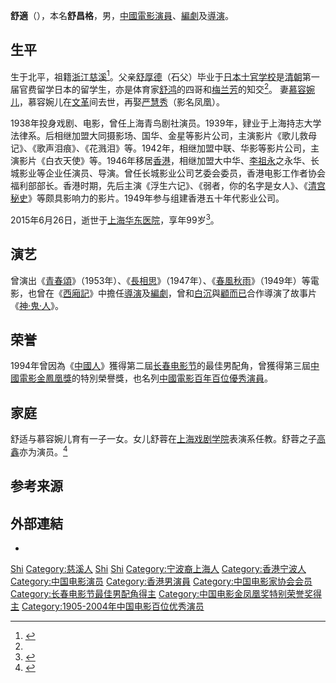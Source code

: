 {{Otheruses|舒适}}
'''舒適'''（{{bd|1916年|4月19日|2015年|6月26日}}），本名'''舒昌格'''，男，[[中國電影|中國電影]][[演員|演員]]、[[編劇|編劇]]及[[導演|導演]]。

== 生平 ==
生于北平，祖籍[[浙江|浙江]][[慈溪|慈溪]]<ref name="shu filmtree">{{cite web|url=http://www.cflac.org.cn/ysb/2010-08/17/content_22094865.htm |title=影坛长青树——电影艺术家舒适的银幕记忆 |publisher=中国艺术报 |author=尚影 |date=2010-08-17}}</ref>。父亲[[舒厚德|舒厚德]]（石父）毕业于[[日本士官学校|日本士官学校]]是[[清朝|清朝]]第一届官费留学日本的留学生，亦是体育家[[舒鸿|舒鸿]]的四哥和[[梅兰芳|梅兰芳]]的知交<ref name="shu filmtree"/>。 妻[[慕容婉儿|慕容婉儿]]，慕容婉儿在[[文革|文革]]间去世，再娶[[严慧秀|严慧秀]]（影名凤凰）。

1938年投身戏剧、电影，曾任上海青鸟剧社演员。1939年，肄业于上海持志大学法律系。后相继加盟大同摄影场、国华、金星等影片公司，主演影片《歌儿救母记》、《歌声泪痕》、《花溅泪》等。1942年，相继加盟中联、华影等影片公司，主演影片《白衣天使》等。1946年移居[[香港|香港]]，相继加盟大中华、[[李祖永|李祖永]]之永华、长城影业等企业任演员、导演。曾任长城影业公司艺委会委员，香港电影工作者协会福利部部长。香港时期，先后主演《浮生六记》、《弱者，你的名字是女人》、《[[清宫秘史|清宫秘史]]》等颇具影响力的影片。1949年参与组建香港五十年代影业公司。

2015年6月26日，逝世于[[上海华东医院|上海华东医院]]，享年99岁<ref >{{cite web|url=http://history.people.com.cn/n/2015/0630/c372333-27231810.html |title=《红日》中的张灵甫走了 |publisher=东方早报 |author=老老夏 |date=2015年6月30日}}</ref>。

== 演艺 ==
曾演出《[[青春頌_(電影)|青春頌]]》（1953年）、《[[長相思_(電影)|長相思]]》（1947年）、《[[春風秋雨_(電影)|春風秋雨]]》（1949年）等電影，也曾在《[[西廂記_(1940年電影)|西廂記]]》中擔任[[導演|導演]]及[[編劇|編劇]]，曾和[[白沉|白沉]]與[[顧而已|顧而已]]合作導演了故事片《[[神·鬼·人|神·鬼·人]]》。

== 荣誉 ==
1994年曾因為《[[中國人_(電影)|中國人]]》獲得第二屆[[长春电影节|长春电影节]]的最佳男配角，曾獲得第三屆[[中國電影金鳳凰獎|中國電影金鳳凰獎]]的特別榮譽獎，也名列[[中國電影百年百位優秀演員|中國電影百年百位優秀演員]]。

== 家庭 ==
舒适与慕容婉儿育有一子一女。女儿舒蓉在[[上海戏剧学院|上海戏剧学院]]表演系任教。舒蓉之子[[高鑫|高鑫]]亦为演员。<ref>{{cite web|url=https://new.qq.com/omn/20220412/20220412A05M4H00.html|title=演员高鑫：娶了母亲的学生，一心一意爱了21年|date=2022-04-12|website=腾讯}}</ref>

== 参考来源 ==
{{reflist|2}}

== 外部連結 ==
* {{imdb|1253231}}

{{1905-2004年中国电影百位优秀演员}}
{{优秀电影艺术家}}
{{中国电影金凤凰奖}}
{{中国电影工作者协会第三届理事会}}
{{中国电影家协会第四届理事会}}

{{Authority control}}
{{DEFAULTSORT:Shu舒}}
[[Category:舒姓|Shi]]
[[Category:慈溪人|Category:慈溪人]]
[[Category:庄桥舒氏|Shi]]
[[Category:舒高第家族|Shi]]
[[Category:宁波裔上海人|Category:宁波裔上海人]]
[[Category:香港宁波人|Category:香港宁波人]]
[[Category:中国电影演员|Category:中国电影演员]]
[[Category:香港男演員|Category:香港男演員]]
[[Category:中国电影家协会会员|Category:中国电影家协会会员]]
[[Category:长春电影节最佳男配角得主|Category:长春电影节最佳男配角得主]]
[[Category:中国电影金凤凰奖特别荣誉奖得主|Category:中国电影金凤凰奖特别荣誉奖得主]]
[[Category:1905-2004年中国电影百位优秀演员|Category:1905-2004年中国电影百位优秀演员]]